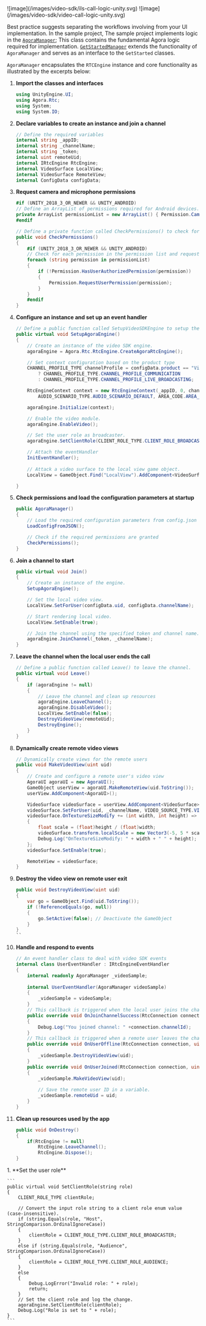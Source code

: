 <PlatformWrapper platform="unity">

<ProductWrapper product="{['interactive-live-streaming', 'broadcast-streaming']}">
![image](/images/video-sdk/ils-call-logic-unity.svg)
</ProductWrapper>

<ProductWrapper product="video-calling">
![image](/images/video-sdk/video-call-logic-unity.svg)
</ProductWrapper>

Best practice suggests separating the workflows involving <Vpd k="NAME" /> from your UI implementation. In the <Vpd k="SDK" /> sample project, The <Vpd  k="SDK" />
  sample project implements <Vpd k="PRODUCT" /> logic in the [`AgoraManager`](https://github.com/AgoraIO/video-sdk-samples-unity/blob/main/Assets/agora-manager/AgoraManager.cs); This class contains the
  fundamental Agora logic required for <Vpd k="PRODUCT" /> implementation. [`GetStartedManager`](https://github.com/AgoraIO/video-sdk-samples-unity/blob/main/Assets/get-started/GetStartedManager.cs) extends the functionality
  of `AgoraManager` and serves as an interface to the `GetStarted` classes.

`AgoraManager` encapsulates the `RTCEngine` instance and core functionality as illustrated by the excerpts below:

1. **Import the <Vpd k="SDK" /> classes and interfaces**

    ``` csharp
    using UnityEngine.UI;
    using Agora.Rtc;
    using System;
    using System.IO;
    ```

1.  **Declare variables to create an <Vg k="ENGINE" /> instance and join a channel**

    ``` csharp
    // Define the required variables
    internal string _appID;
    internal string _channelName;
    internal string _token;
    internal uint remoteUid;
    internal IRtcEngine RtcEngine;
    internal VideoSurface LocalView;
    internal VideoSurface RemoteView;
    internal ConfigData configData;
    ```
    
1. **Request camera and microphone permissions**

    ```csharp
    #if (UNITY_2018_3_OR_NEWER && UNITY_ANDROID)
    // Define an ArrayList of permissions required for Android devices.
    private ArrayList permissionList = new ArrayList() { Permission.Camera, Permission.Microphone };
    #endif

    // Define a private function called CheckPermissions() to check for required permissions.
    public void CheckPermissions()
    {
        #if (UNITY_2018_3_OR_NEWER && UNITY_ANDROID)
        // Check for each permission in the permission list and request the user to grant it if necessary.
        foreach (string permission in permissionList)
        {
            if (!Permission.HasUserAuthorizedPermission(permission))
            {
                Permission.RequestUserPermission(permission);
            }
        }
        #endif
    }
    ```

1.  **Configure an <Vg k="ENGINE" /> instance and set up an event handler**

    ``` csharp
    // Define a public function called SetupVideoSDKEngine to setup the video SDK engine.
    public virtual void SetupAgoraEngine()
    {
        // Create an instance of the video SDK engine.
        agoraEngine = Agora.Rtc.RtcEngine.CreateAgoraRtcEngine();

        // Set context configuration based on the product type
        CHANNEL_PROFILE_TYPE channelProfile = configData.product == "Video Calling"
            ? CHANNEL_PROFILE_TYPE.CHANNEL_PROFILE_COMMUNICATION
            : CHANNEL_PROFILE_TYPE.CHANNEL_PROFILE_LIVE_BROADCASTING;

        RtcEngineContext context = new RtcEngineContext(_appID, 0, channelProfile,
            AUDIO_SCENARIO_TYPE.AUDIO_SCENARIO_DEFAULT, AREA_CODE.AREA_CODE_GLOB, null);

        agoraEngine.Initialize(context);

        // Enable the video module.
        agoraEngine.EnableVideo();

        // Set the user role as broadcaster.
        agoraEngine.SetClientRole(CLIENT_ROLE_TYPE.CLIENT_ROLE_BROADCASTER);

        // Attach the eventHandler
        InitEventHandler();
        
        // Attack a video surface to the local view game object.
        LocalView = GameObject.Find("LocalView").AddComponent<VideoSurface>();

    }
    ```

1.  **Check permissions and load the configuration parameters at startup**

    ```csharp 
    public AgoraManager()
    {
        // Load the required configuration parameters from config.json
        LoadConfigFromJSON();

        // Check if the required permissions are granted
        CheckPermissions();
    }
    ```

1.  **Join a channel to start <Vpd k="PRODUCT" />**

    ``` csharp
    public virtual void Join()
    {
        // Create an instance of the engine.
        SetupAgoraEngine();

        // Set the local video view.
        LocalView.SetForUser(configData.uid, configData.channelName);

        // Start rendering local video.
        LocalView.SetEnable(true);

        // Join the channel using the specified token and channel name.
        agoraEngine.JoinChannel(_token, _channelName);
    }
    ```

1.  **Leave the channel when the local user ends the call**

    ``` csharp
    // Define a public function called Leave() to leave the channel.
    public virtual void Leave()
    {
        if (agoraEngine != null)
        {
            // Leave the channel and clean up resources
            agoraEngine.LeaveChannel();
            agoraEngine.DisableVideo();
            LocalView.SetEnable(false);
            DestroyVideoView(remoteUid);
            DestroyEngine();
        }
    }
    ```

1. **Dynamically create remote video views**

    ```csharp
    // Dynamically create views for the remote users
    public void MakeVideoView(uint uid)
    {
        // Create and configure a remote user's video view
        AgoraUI agoraUI = new AgoraUI();
        GameObject userView = agoraUI.MakeRemoteView(uid.ToString());
        userView.AddComponent<AgoraUI>();

        VideoSurface videoSurface = userView.AddComponent<VideoSurface>();
        videoSurface.SetForUser(uid, _channelName, VIDEO_SOURCE_TYPE.VIDEO_SOURCE_REMOTE);
        videoSurface.OnTextureSizeModify += (int width, int height) =>
        {
            float scale = (float)height / (float)width;
            videoSurface.transform.localScale = new Vector3(-5, 5 * scale, 1);
            Debug.Log("OnTextureSizeModify: " + width + " " + height);
        };
        videoSurface.SetEnable(true);

        RemoteView = videoSurface;
    }
    ```

1.  **Destroy the video view on remote user exit**

    ```csharp
    public void DestroyVideoView(uint uid)
    {
        var go = GameObject.Find(uid.ToString());
        if (!ReferenceEquals(go, null))
        {
            go.SetActive(false); // Deactivate the GameObject
        }
    }
    ``

1.  **Handle and respond to  <Vg k="ENGINE" /> events**

    ``` csharp
    // An event handler class to deal with video SDK events
    internal class UserEventHandler : IRtcEngineEventHandler
    {
        internal readonly AgoraManager _videoSample;
        
        internal UserEventHandler(AgoraManager videoSample)
        {
            _videoSample = videoSample;
        }
        // This callback is triggered when the local user joins the channel.
        public override void OnJoinChannelSuccess(RtcConnection connection, int elapsed)
        {
            Debug.Log("You joined channel: " +connection.channelId);
        }
        // This callback is triggered when a remote user leaves the channel or drops offline.
        public override void OnUserOffline(RtcConnection connection, uint uid, USER_OFFLINE_REASON_TYPE reason)
        {
            _videoSample.DestroyVideoView(uid);
        }
        public override void OnUserJoined(RtcConnection connection, uint uid, int elapsed)
        {
            _videoSample.MakeVideoView(uid);
            
            // Save the remote user ID in a variable.
            _videoSample.remoteUid = uid;
        }
    }
    ```

1.  **Clean up resources used by the app**

    ``` csharp
    public void OnDestroy()
    {
        if(RtcEngine != null)
            RtcEngine.LeaveChannel();
            RtcEngine.Dispose();
    }
    ```
<ProductWrapper product="{['interactive-live-streaming', 'broadcast-streaming']}">
1. **Set the user role**

    ```
    public virtual void SetClientRole(string role)
    {
        CLIENT_ROLE_TYPE clientRole;
        
        // Convert the input role string to a client role enum value (case-insensitive).
        if (string.Equals(role, "Host", StringComparison.OrdinalIgnoreCase))
        {
            clientRole = CLIENT_ROLE_TYPE.CLIENT_ROLE_BROADCASTER;
        }
        else if (string.Equals(role, "Audience", StringComparison.OrdinalIgnoreCase))
        {
            clientRole = CLIENT_ROLE_TYPE.CLIENT_ROLE_AUDIENCE;
        }
        else
        {
            Debug.LogError("Invalid role: " + role);
            return;
        }
        // Set the client role and log the change.
        agoraEngine.SetClientRole(clientRole);
        Debug.Log("Role is set to " + role);
    }
    ```
</ProductWrapper>

 
</PlatformWrapper>
